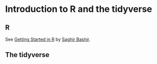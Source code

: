# Introduction to R and the tidyverse

## R

See [Getting Started in R](https://github.com/saghirb/Getting-Started-in-R/blob/master/Getting-Started-in-R.pdf) by [Saghir Bashir](https://github.com/saghirb).

## The tidyverse

